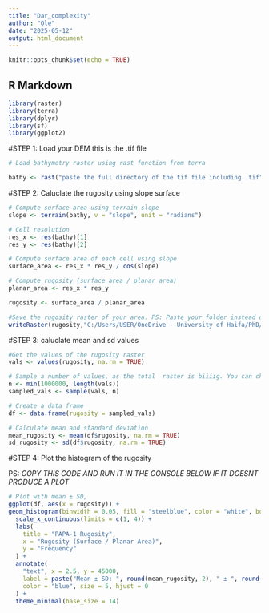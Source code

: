 ---
title: "Dar_complexity"
author: "Ole"
date: "2025-05-12"
output: html_document
---

```{r setup, include=FALSE}
knitr::opts_chunk$set(echo = TRUE)
```

## R Markdown
```{r}
library(raster)
library(terra)
library(dplyr)
library(sf)
library(ggplot2)

```
#STEP 1: Load your DEM
this is the .tif file

```{r}
# Load bathymetry raster using rast function from terra

bathy <- rast("paste the full directory of the tif file including .tif") 

```

#STEP 2: Caluclate the rugosity using slope surface
```{r}

# Compute surface area using terrain slope
slope <- terrain(bathy, v = "slope", unit = "radians")

# Cell resolution
res_x <- res(bathy)[1]
res_y <- res(bathy)[2]

# Compute surface area of each cell using slope
surface_area <- res_x * res_y / cos(slope)

# Compute rugosity (surface area / planar area)
planar_area <- res_x * res_y

rugosity <- surface_area / planar_area

#Save the rugosity raster of your area. PS: Paste your folder instead of the one below
writeRaster(rugosity,"C:/Users/USER/OneDrive - University of Haifa/PhD/Projects/Dar_rugos/complexity_rasters/rugosity.tif")

```

#STEP 3: caluclate mean and sd values 

```{r}
#Get the values of the rugosity raster
vals <- values(rugosity, na.rm = TRUE)

# Sample a number of values, as the total  raster is biiiig. You can change this number if you have to.
n <- min(1000000, length(vals))
sampled_vals <- sample(vals, n)

# Create a data frame
df <- data.frame(rugosity = sampled_vals)

# Calculate mean and standard deviation
mean_rugosity <- mean(df$rugosity, na.rm = TRUE)
sd_rugosity <- sd(df$rugosity, na.rm = TRUE)

```

#STEP 4: Plot the histogram of the rugosity

 PS:   *COPY THIS CODE AND RUN IT IN THE CONSOLE BELOW IF IT DOESNT PRODUCE A PLOT*
 
```{r}

# Plot with mean ± SD, 
ggplot(df, aes(x = rugosity)) +
geom_histogram(binwidth = 0.05, fill = "steelblue", color = "white", boundary = 0) +
  scale_x_continuous(limits = c(1, 4)) +
  labs(
    title = "PAPA-1 Rugosity",
    x = "Rugosity (Surface / Planar Area)",
    y = "Frequency"
  ) +
  annotate(
    "text", x = 2.5, y = 45000,
    label = paste("Mean ± SD: ", round(mean_rugosity, 2), " ± ", round(sd_rugosity, 2)),
    color = "blue", size = 5, hjust = 0
  ) +
  theme_minimal(base_size = 14)
```





